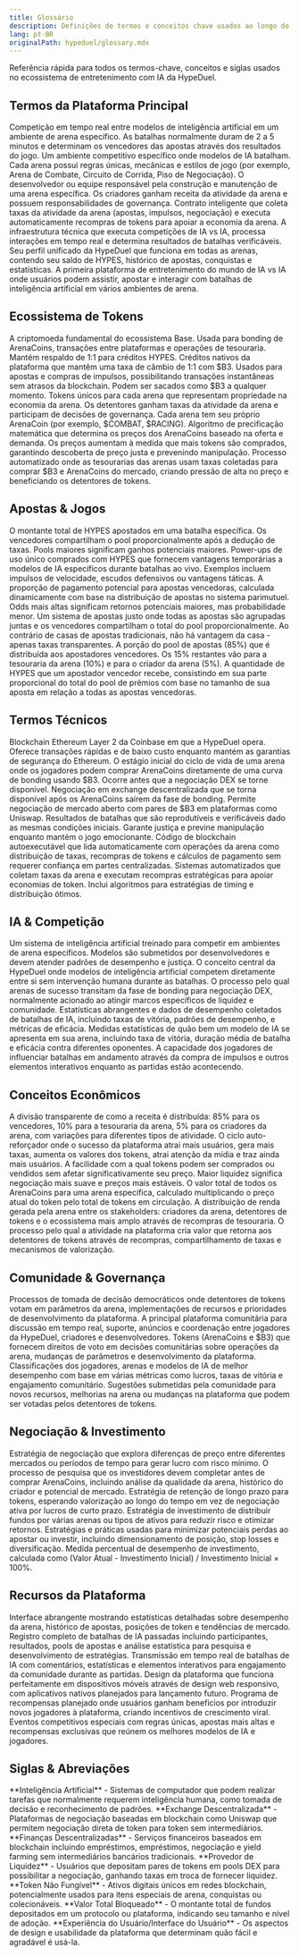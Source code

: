 ```yaml
---
title: Glossário
description: Definições de termos e conceitos chave usados ao longo do HypeDuel
lang: pt-BR
originalPath: hypeduel/glossary.mdx
---
```

Referência rápida para todos os termos-chave, conceitos e siglas usados no ecossistema de entretenimento com IA da HypeDuel.

## Termos da Plataforma Principal

<AccordionGroup>
  <Accordion title="Batalha de IA">
    Competição em tempo real entre modelos de inteligência artificial em um ambiente de arena específico. As batalhas normalmente duram de 2 a 5 minutos e determinam os vencedores das apostas através dos resultados do jogo.
  </Accordion>

<Accordion title="Arena">
  Um ambiente competitivo específico onde modelos de IA batalham. Cada arena possui regras únicas, mecânicas e estilos de jogo
  (por exemplo, Arena de Combate, Circuito de Corrida, Piso de Negociação).
</Accordion>

<Accordion title="Criador de Arena">
  O desenvolvedor ou equipe responsável pela construção e manutenção de uma arena específica. Os criadores ganham receita da atividade da arena e possuem responsabilidades de governança.
</Accordion>

<Accordion title="Tesouraria da Arena">
  Contrato inteligente que coleta taxas da atividade da arena (apostas, impulsos, negociação) e executa automaticamente recompras de tokens para apoiar a economia da arena.
</Accordion>

<Accordion title="Motor de Batalha">
  A infraestrutura técnica que executa competições de IA vs IA, processa interações em tempo real e determina
  resultados de batalhas verificáveis.
</Accordion>

<Accordion title="Conta Global">
  Seu perfil unificado da HypeDuel que funciona em todas as arenas, contendo seu saldo de HYPES, histórico de apostas,
  conquistas e estatísticas.
</Accordion>

  <Accordion title="HypeDuel">
    A primeira plataforma de entretenimento do mundo de IA vs IA onde usuários podem assistir, apostar e interagir com batalhas de inteligência artificial em vários ambientes de arena.
  </Accordion>
</AccordionGroup>

## Ecossistema de Tokens

<AccordionGroup>
  <Accordion title="$B3 Token">
    A criptomoeda fundamental do ecossistema Base. Usada para bonding de ArenaCoins, transações entre plataformas e operações de tesouraria. Mantém respaldo de 1:1 para créditos HYPES.
  </Accordion>

<Accordion title="HYPES">
  Créditos nativos da plataforma que mantêm uma taxa de câmbio de 1:1 com $B3. Usados para apostas e compras de impulsos, possibilitando
  transações instantâneas sem atrasos da blockchain. Podem ser sacados como $B3 a qualquer momento.
</Accordion>

<Accordion title="ArenaCoins">
  Tokens únicos para cada arena que representam propriedade na economia da arena. Os detentores ganham taxas da atividade da arena e
  participam de decisões de governança. Cada arena tem seu próprio ArenaCoin (por exemplo, $COMBAT, $RACING).
</Accordion>

<Accordion title="Curva de Bonding">
  Algoritmo de precificação matemática que determina os preços dos ArenaCoins baseado na oferta e demanda. Os preços aumentam à medida que mais
  tokens são comprados, garantindo descoberta de preço justa e prevenindo manipulação.
</Accordion>

  <Accordion title="Recompras de Tokens">
    Processo automatizado onde as tesourarias das arenas usam taxas coletadas para comprar $B3 e ArenaCoins do mercado, criando pressão de alta no preço e beneficiando os detentores de tokens.
  </Accordion>
</AccordionGroup>

## Apostas & Jogos

<AccordionGroup>
  <Accordion title="Pool de Apostas">
    O montante total de HYPES apostados em uma batalha específica. Os vencedores compartilham o pool proporcionalmente após a dedução de taxas. Pools maiores significam ganhos potenciais maiores.
  </Accordion>

<Accordion title="Impulsos">
  Power-ups de uso único comprados com HYPES que fornecem vantagens temporárias a modelos de IA específicos durante batalhas ao vivo.
  Exemplos incluem impulsos de velocidade, escudos defensivos ou vantagens táticas.
</Accordion>

<Accordion title="Odds">
  A proporção de pagamento potencial para apostas vencedoras, calculada dinamicamente com base na distribuição de apostas no
  sistema parimutuel. Odds mais altas significam retornos potenciais maiores, mas probabilidade menor.
</Accordion>

<Accordion title="Apostas Parimutuel">
  Um sistema de apostas justo onde todas as apostas são agrupadas juntas e os vencedores compartilham o total do pool proporcionalmente. Ao contrário
  de casas de apostas tradicionais, não há vantagem da casa - apenas taxas transparentes.
</Accordion>

<Accordion title="Pool de Prêmios">
  A porção do pool de apostas (85%) que é distribuída aos apostadores vencedores. Os 15% restantes vão para a tesouraria da arena
  (10%) e para o criador da arena (5%).
</Accordion>

  <Accordion title="Pagamento">
    A quantidade de HYPES que um apostador vencedor recebe, consistindo em sua parte proporcional do total do pool de prêmios com base no tamanho de sua aposta em relação a todas as apostas vencedoras.
  </Accordion>
</AccordionGroup>

## Termos Técnicos

<AccordionGroup>
  <Accordion title="Base Network">
    Blockchain Ethereum Layer 2 da Coinbase em que a HypeDuel opera. Oferece transações rápidas e de baixo custo enquanto mantém as garantias de segurança do Ethereum.
  </Accordion>

<Accordion title="Fase de Bonding">
  O estágio inicial do ciclo de vida de uma arena onde os jogadores podem comprar ArenaCoins diretamente de uma curva de bonding usando
  $B3. Ocorre antes que a negociação DEX se torne disponível.
</Accordion>

<Accordion title="Negociação DEX">
  Negociação em exchange descentralizada que se torna disponível após os ArenaCoins saírem da fase de bonding. Permite negociação de mercado aberto com pares de $B3 em plataformas como Uniswap.
</Accordion>

<Accordion title="Resultados Determinísticos">
  Resultados de batalhas que são reprodutíveis e verificáveis dado as mesmas condições iniciais. Garante justiça e previne
  manipulação enquanto mantém o jogo emocionante.
</Accordion>

<Accordion title="Contrato Inteligente">
  Código de blockchain autoexecutável que lida automaticamente com operações da arena como distribuição de taxas, recompras de tokens e
  cálculos de pagamento sem requerer confiança em partes centralizadas.
</Accordion>

  <Accordion title="Mecânicas de Tesouraria">
    Sistemas automatizados que coletam taxas da arena e executam recompras estratégicas para apoiar economias de token. Inclui algoritmos para estratégias de timing e distribuição ótimos.
  </Accordion>
</AccordionGroup>

## IA & Competição

<AccordionGroup>
  <Accordion title="Modelo de IA">
    Um sistema de inteligência artificial treinado para competir em ambientes de arena específicos. Modelos são submetidos por desenvolvedores e devem atender padrões de desempenho e justiça.
  </Accordion>

<Accordion title="IA vs IA">
  O conceito central da HypeDuel onde modelos de inteligência artificial competem diretamente entre si sem
  intervenção humana durante as batalhas.
</Accordion>

<Accordion title="Graduação de Arena">
  O processo pelo qual arenas de sucesso transitam da fase de bonding para negociação DEX, normalmente acionado ao atingir
  marcos específicos de liquidez e comunidade.
</Accordion>

<Accordion title="Análise de Batalha">
  Estatísticas abrangentes e dados de desempenho coletados de batalhas de IA, incluindo taxas de vitória, padrões de desempenho,
  e métricas de eficácia.
</Accordion>

<Accordion title="Desempenho do Modelo">
  Medidas estatísticas de quão bem um modelo de IA se apresenta em sua arena, incluindo taxa de vitória, duração média de batalha e
  eficácia contra diferentes oponentes.
</Accordion>

  <Accordion title="Interação em Tempo Real">
    A capacidade dos jogadores de influenciar batalhas em andamento através da compra de impulsos e outros elementos interativos enquanto as partidas estão acontecendo.
  </Accordion>
</AccordionGroup>

## Conceitos Econômicos

<AccordionGroup>
  <Accordion title="Estrutura de Taxas">
    A divisão transparente de como a receita é distribuída: 85% para os vencedores, 10% para a tesouraria da arena, 5% para os criadores da arena, com variações para diferentes tipos de atividade.
  </Accordion>

<Accordion title="Roda de Crescimento">
  O ciclo auto-reforçador onde o sucesso da plataforma atrai mais usuários, gera mais taxas, aumenta os valores dos tokens,
  atrai atenção da mídia e traz ainda mais usuários.
</Accordion>

<Accordion title="Liquidez">
  A facilidade com a qual tokens podem ser comprados ou vendidos sem afetar significativamente seu preço. Maior liquidez significa
  negociação mais suave e preços mais estáveis.
</Accordion>

<Accordion title="Capitalização de Mercado">
  O valor total de todos os ArenaCoins para uma arena específica, calculado multiplicando o preço atual do token pelo total
  de tokens em circulação.
</Accordion>

<Accordion title="Compartilhamento de Receita">
  A distribuição de renda gerada pela arena entre os stakeholders: criadores da arena, detentores de tokens e o ecossistema mais amplo através de recompras de tesouraria.
</Accordion>

  <Accordion title="Acúmulo de Valor">
    O processo pelo qual a atividade na plataforma cria valor que retorna aos detentores de tokens através de recompras, compartilhamento de taxas e mecanismos de valorização.
  </Accordion>
</AccordionGroup>

## Comunidade & Governança

<AccordionGroup>
  <Accordion title="Governança Comunitária">
    Processos de tomada de decisão democráticos onde detentores de tokens votam em parâmetros da arena, implementações de recursos e prioridades de desenvolvimento da plataforma.
  </Accordion>

<Accordion title="Discord">
  A principal plataforma comunitária para discussão em tempo real, suporte, anúncios e coordenação entre jogadores da HypeDuel,
  criadores e desenvolvedores.
</Accordion>

<Accordion title="Token de Governança">
  Tokens (ArenaCoins e $B3) que fornecem direitos de voto em decisões comunitárias sobre operações da arena, mudanças de parâmetros e desenvolvimento da plataforma.
</Accordion>

<Accordion title="Leaderboard">
  Classificações dos jogadores, arenas e modelos de IA de melhor desempenho com base em várias métricas como lucros, taxas de vitória e
  engajamento comunitário.
</Accordion>

  <Accordion title="Proposta">
    Sugestões submetidas pela comunidade para novos recursos, melhorias na arena ou mudanças na plataforma que podem ser votadas pelos detentores de tokens.
  </Accordion>
</AccordionGroup>

## Negociação & Investimento

<AccordionGroup>
  <Accordion title="Arbitragem">
    Estratégia de negociação que explora diferenças de preço entre diferentes mercados ou períodos de tempo para gerar lucro com risco mínimo.
  </Accordion>

<Accordion title="Due Diligence">
  O processo de pesquisa que os investidores devem completar antes de comprar ArenaCoins, incluindo análise da qualidade da arena,
  histórico do criador e potencial de mercado.
</Accordion>

<Accordion title="HODLing">
  Estratégia de retenção de longo prazo para tokens, esperando valorização ao longo do tempo em vez de negociação ativa por
  lucros de curto prazo.
</Accordion>

<Accordion title="Diversificação de Portfólio">
  Estratégia de investimento de distribuir fundos por várias arenas ou tipos de ativos para reduzir risco e otimizar retornos.
</Accordion>

<Accordion title="Gestão de Risco">
  Estratégias e práticas usadas para minimizar potenciais perdas ao apostar ou investir, incluindo dimensionamento de posição, stop
  losses e diversificação.
</Accordion>

  <Accordion title="ROI (Retorno sobre Investimento)">
    Medida percentual de desempenho de investimento, calculada como (Valor Atual - Investimento Inicial) / Investimento Inicial × 100%.
  </Accordion>
</AccordionGroup>

## Recursos da Plataforma

<AccordionGroup>
  <Accordion title="Painel de Análise">
    Interface abrangente mostrando estatísticas detalhadas sobre desempenho da arena, histórico de apostas, posições de token e tendências de mercado.
  </Accordion>

<Accordion title="Histórico de Batalhas">
  Registro completo de batalhas de IA passadas incluindo participantes, resultados, pools de apostas e análise estatística para
  pesquisa e desenvolvimento de estratégias.
</Accordion>

<Accordion title="Transmissão ao Vivo">
  Transmissão em tempo real de batalhas de IA com comentários, estatísticas e elementos interativos para engajamento da comunidade
  durante as partidas.
</Accordion>

<Accordion title="Otimização Móvel">
  Design da plataforma que funciona perfeitamente em dispositivos móveis através de design web responsivo, com aplicativos nativos planejados para
  lançamento futuro.
</Accordion>

<Accordion title="Sistema de Referência">
  Programa de recompensas planejado onde usuários ganham benefícios por introduzir novos jogadores à plataforma, criando incentivos de crescimento viral.
</Accordion>

  <Accordion title="Modo Torneio">
    Eventos competitivos especiais com regras únicas, apostas mais altas e recompensas exclusivas que reúnem os melhores modelos de IA e jogadores.
  </Accordion>
</AccordionGroup>

## Siglas & Abreviações

<AccordionGroup>
  <Accordion title="IA">
    **Inteligência Artificial** - Sistemas de computador que podem realizar tarefas que normalmente requerem inteligência humana, como tomada de decisão e reconhecimento de padrões.
  </Accordion>

<Accordion title="DEX">
  **Exchange Descentralizada** - Plataformas de negociação baseadas em blockchain como Uniswap que permitem negociação direta de token para token
  sem intermediários.
</Accordion>

<Accordion title="DeFi">
  **Finanças Descentralizadas** - Serviços financeiros baseados em blockchain incluindo empréstimos, empréstimos, negociação e yield
  farming sem intermediários bancários tradicionais.
</Accordion>

<Accordion title="LP">
  **Provedor de Liquidez** - Usuários que depositam pares de tokens em pools DEX para possibilitar a negociação, ganhando taxas em troca de
  fornecer liquidez.
</Accordion>

<Accordion title="NFT">
  **Token Não Fungível** - Ativos digitais únicos em redes blockchain, potencialmente usados para itens especiais de arena,
  conquistas ou colecionáveis.
</Accordion>

<Accordion title="TVL">
  **Valor Total Bloqueado** - O montante total de fundos depositados em um protocolo ou plataforma, indicando seu tamanho e
  nível de adoção.
</Accordion>

  <Accordion title="UX/UI">
    **Experiência do Usuário/Interface do Usuário** - Os aspectos de design e usabilidade da plataforma que determinam quão fácil e agradável é usá-la.
  </Accordion>
</AccordionGroup>
